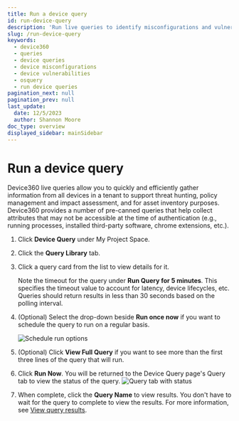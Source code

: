 ```yaml
---
title: Run a device query
id: run-device-query
description: 'Run live queries to identify misconfigurations and vulnerabilities on devices.'
slug: /run-device-query
keywords:
  - device360
  - queries
  - device queries
  - device misconfigurations
  - device vulnerabilities
  - osquery
  - run device queries
pagination_next: null
pagination_prev: null
last_update:
  date: 12/5/2023
  author: Shannon Moore
doc_type: overview
displayed_sidebar: mainSidebar
---
```

# Run a device query

Device360 live queries allow you to quickly and efficiently gather information from all devices in a tenant to support threat hunting, policy management and impact assessment, and for asset inventory purposes. Device360 provides a number of pre-canned queries that help collect attributes that may not be accessible at the time of authentication (e.g., running processes, installed third-party software, chrome extensions, etc.).

1. Click **Device Query** under My Project Space.

2. Click the **Query Library** tab.

3. Click a query card from the list to view details for it.

   Note the timeout for the query under **Run Query for 5 minutes**. This specifies the timeout value to account for latency, device lifecycles, etc. Queries should return results in less than 30 seconds based on the polling interval.

4. (Optional) Select the drop-down beside **Run once now** if you want to schedule the query to run on a regular basis.
 
    ![Schedule run options]("../images/devices/query-schedule-runs.png")

5. (Optional) Click **View Full Query** if you want to see more than the first three lines of the query that will run.

6. Click **Run Now**. You will be returned to the Device Query page's Query tab to view the status of the query.
    ![Query tab with status]("../images/devices/query-running.png")

7. When complete, click the **Query Name** to view results. You don't have to wait for the query to complete to view the results. For more information, see [View query results](https://docs.beyondidentity.com/docs/view-query-results).
